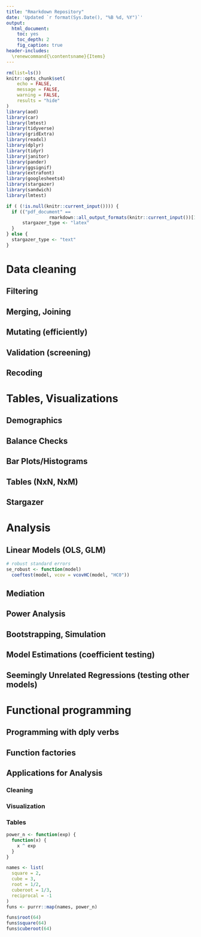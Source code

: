 ```yaml
---
title: "Rmarkdown Repository"
date: 'Updated `r format(Sys.Date(), "%B %d, %Y")`'
output:
  html_document:
    toc: yes
    toc_depth: 2
    fig_caption: true
header-includes:
  \renewcommand{\contentsname}{Items}
---
```


```r
rm(list=ls())
knitr::opts_chunk$set(
	echo = FALSE,
	message = FALSE,
	warning = FALSE,
	results = "hide"
)
library(aod)
library(car)
library(lmtest)
library(tidyverse)
library(gridExtra)
library(readxl)
library(dplyr)
library(tidyr)
library(janitor)
library(pander)
library(ggsignif)
library(extrafont)
library(googlesheets4)
library(stargazer)
library(sandwich)
library(lmtest)
```

```r
if ( (!is.null(knitr::current_input()))) {
  if (("pdf_document" ==
                rmarkdown::all_output_formats(knitr::current_input())[1])) {
      stargazer_type <- "latex"
  }
} else {
  stargazer_type <- "text"
}
```

# Data cleaning

## Filtering
## Merging, Joining
## Mutating (efficiently)
## Validation (screening)
## Recoding

# Tables, Visualizations

## Demographics
## Balance Checks
## Bar Plots/Histograms
## Tables (NxN, NxM)
## Stargazer

# Analysis

## Linear Models (OLS, GLM)

```r
# robust standard errors
se_robust <- function(model)
  coeftest(model, vcov = vcovHC(model, "HC0")) 
```

## Mediation
## Power Analysis
## Bootstrapping, Simulation
## Model Estimations (coefficient testing)
## Seemingly Unrelated Regressions (testing other models)

# Functional programming

## Programming with dply verbs
## Function factories
## Applications for Analysis
### Cleaning
### Visualization
### Tables

```r
power_n <- function(exp) {
  function(x) {
    x ^ exp
  }
}

names <- list(
  square = 2, 
  cube = 3, 
  root = 1/2, 
  cuberoot = 1/3, 
  reciprocal = -1
)
funs <- purrr::map(names, power_n)

funs$root(64)
funs$square(64)
funs$cuberoot(64)

```